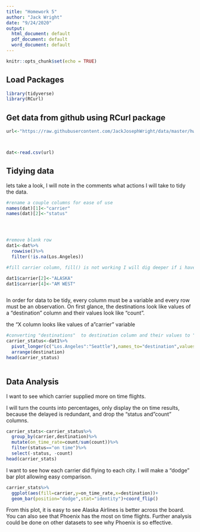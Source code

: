 ```yaml
---
title: "Homework 5"
author: "Jack Wright"
date: "9/24/2020"
output:
  html_document: default
  pdf_document: default
  word_document: default
---
```


```r
knitr::opts_chunk$set(echo = TRUE)
```

## Load Packages
```r
library(tidyverse)
library(RCurl)

```

## Get data from github using RCurl package

```r
url<-"https://raw.githubusercontent.com/JackJosephWright/data/master/hw5.csv"



dat<-read.csv(url)


```


## Tidying data
 lets take a look, I will note in the comments what actions I will take to tidy the data. 
 
```r
#rename a couple columns for ease of use
names(dat)[1]<-"carrier"
names(dat)[2]<-"status"




#remove blank row
dat1<-dat%>%
  rowwise()%>%
  filter(!is.na(Los.Angeles))

#fill carrier column, fill() is not working I will dig deeper if i have time

dat1$carrier[2]<-"ALASKA"
dat1$carrier[4]<-"AM WEST"



```
 
 
 In order for data to be tidy, every column must be a variable and every row must be an observation. On first glance, the destinations look like values of a "destination" column and their values look like "count".

the "X column looks like values of a "carrier" variable
```r
#converting "destinations"  to destination column and their values to "count"
carrier_status<-dat1%>%
  pivot_longer(c("Los.Angeles":"Seattle"),names_to="destination",values_to="count")%>%
  arrange(destination)
head(carrier_status)
  
```


## Data Analysis

I want to see which carrier supplied more on time flights. 

I will turn the counts into percentages, only display the on time results, because the delayed is redundant, and drop the "status and "count" columns.

```r
carrier_stats<-carrier_status%>%
  group_by(carrier,destination)%>%
  mutate(on_time_rate=count/sum(count))%>%
  filter(status=="on time")%>%
  select(-status, -count)
head(carrier_stats)
```


I want to see how each carrier did flying to each city. I will make a "dodge" bar plot allowing easy comparison.

```r
carrier_stats%>%
  ggplot(aes(fill=carrier,y=on_time_rate,x=destination))+
  geom_bar(position="dodge",stat="identity")+coord_flip()

```


From this plot, it is easy to see Alaska Airlines is better across the board. You can also see that Phoenix has the most on time flights. Further analysis could be done on other datasets to see why Phoenix is so effective.